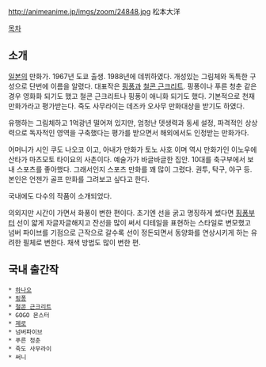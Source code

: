 http://animeanime.jp/imgs/zoom/24848.jpg
松本大洋

[[목차]]

== 소개 ==
[[일본]]의 만화가. 1967년 도쿄 출생. 1988년에 데뷔하였다. 개성있는 그림체와 독특한 구성으로 단번에 이름을 알렸다. 대표작은 [[핑퐁]]과 [[철콘 근크리트]]. 핑퐁이나 푸른 청춘 같은 경우 영화화 되기도 했고 철콘 근크리트나 핑퐁이 애니화 되기도 했다. 기본적으로 천재 만화가라고 평가받는다. 죽도 사무라이는 데즈카 오사무 만화대상을 받기도 하였다.

유행하는 그림체하고 1억광년 떨어져 있지만, 엄청난 뎃생력과 동세 설정, 파격적인 상상력으로 독자적인 영역을 구축했다는 평가를 받으면서 해외에서도 인정받는 만화가다. 

어머니가 시인 쿠도 나오코 이고, 아내가 만화가 토노 사호 이며 역시 만화가인 이노우에 산타가 마츠모토 타이요의 사촌이다. 예술가가 바글바글한 집안.  10대를 축구부에서 보내 스포츠를 좋아했다. 그래서인지 스포츠 만화를 꽤 많이 그렸다. 권투, 탁구, 야구 등. 본인은 언젠가 골프 만화를 그려보고 싶다고 한다.

국내에도 다수의 작품이 소개되었다. 

의외지만 시간이 가면서 화풍이 변한 편이다. 초기엔 선을 굵고 명징하게 썼다면 [[핑퐁]]부터 선이 얇게 자글자글해지고 잔선을 많이 써서 디테일을 표현하는 스타일로 변모했고 넘버 파이브를 기점으로 근작으로 갈수록 선이 정돈되면서 동양화를 연상시키게 하는 유려한 필체로 변한다. 채색 방법도 많이 변한 편.
== 국내 출간작 ==
 * [[하나오]]
 * [[핑퐁]]
 * [[철콘 근크리트]]
 * GOGO 몬스터
 * [[제로]]
 * 넘버파이브
 * 푸른 청춘 
 * 죽도 사무라이
 * 써니
